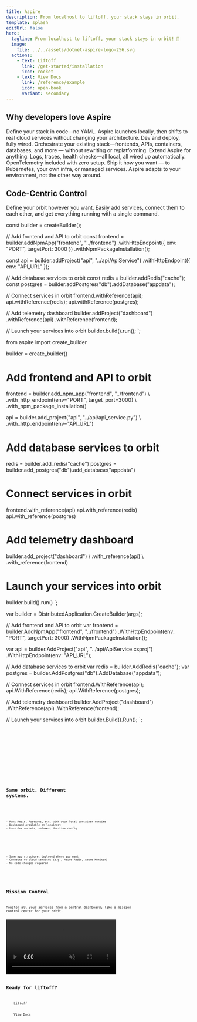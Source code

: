 ```yaml
---
title: Aspire
description: From localhost to liftoff, your stack stays in orbit.
template: splash
editUrl: false
hero:
  tagline: From localhost to liftoff, your stack stays in orbit! 💫
  image:
    file: ../../assets/dotnet-aspire-logo-256.svg
  actions:
    - text: Liftoff
      link: /get-started/installation
      icon: rocket
    - text: View Docs
      link: /reference/example
      icon: open-book
      variant: secondary
---
```



## Why developers love Aspire

<CardGrid stagger>
	<Card title="Code-First Control" icon="setting">
		Define your stack in code—no YAML. Aspire launches locally, then shifts to real cloud services without changing your architecture. Dev and deploy, fully wired.
	</Card>
	<Card title="Modular and Extensible" icon="puzzle">
		Orchestrate your existing stack—frontends, APIs, containers, databases, and more — without rewriting or replatforming. Extend Aspire for anything.
	</Card>
	<Card title="Observability from the Start" icon="open-book">
		Logs, traces, health checks—all local, all wired up automatically. OpenTelemetry included with zero setup.
	</Card>
	<Card title="Flexible Deployments" icon="rocket">
		Ship it how you want — to Kubernetes, your own infra, or managed services. Aspire adapts to your environment, not the other way around.
	</Card>
</CardGrid>

## Code-Centric Control

Define your orbit however you want. Easily add services, connect them to each other, and get everything running with a single command.


const builder = createBuilder();

// Add frontend and API to orbit
const frontend = builder.addNpmApp("frontend", "../frontend")
    .withHttpEndpoint({ env: "PORT", targetPort: 3000 })
    .withNpmPackageInstallation();

const api = builder.addProject("api", "../api/ApiService")
    .withHttpEndpoint({ env: "API_URL" });

// Add database services to orbit
const redis = builder.addRedis("cache");
const postgres = builder.addPostgres("db").addDatabase("appdata");

// Connect services in orbit
frontend.withReference(api);
api.withReference(redis);
api.withReference(postgres);

// Add telemetry dashboard
builder.addProject("dashboard")
    .withReference(api)
    .withReference(frontend);

// Launch your services into orbit
builder.build().run();
`;

from aspire import create_builder

builder = create_builder()

# Add frontend and API to orbit
frontend = builder.add_npm_app("frontend", "../frontend") \\
                  .with_http_endpoint(env="PORT", target_port=3000) \\
                  .with_npm_package_installation()

api = builder.add_project("api", "../api/api_service.py") \\
             .with_http_endpoint(env="API_URL")

# Add database services to orbit
redis = builder.add_redis("cache")
postgres = builder.add_postgres("db").add_database("appdata")

# Connect services in orbit
frontend.with_reference(api)
api.with_reference(redis)
api.with_reference(postgres)

# Add telemetry dashboard
builder.add_project("dashboard") \\
      .with_reference(api) \\
      .with_reference(frontend)

# Launch your services into orbit
builder.build().run()
`;

var builder = DistributedApplication.CreateBuilder(args);

// Add frontend and API to orbit
var frontend = builder.AddNpmApp("frontend", "../frontend")
                      .WithHttpEndpoint(env: "PORT", targetPort: 3000)
                      .WithNpmPackageInstallation();

var api = builder.AddProject("api", "../api/ApiService.csproj")
                 .WithHttpEndpoint(env: "API_URL");

// Add database services to orbit
var redis = builder.AddRedis("cache");
var postgres = builder.AddPostgres("db").AddDatabase("appdata");

// Connect services in orbit
frontend.WithReference(api);
api.WithReference(redis);
api.WithReference(postgres);

// Add telemetry dashboard
builder.AddProject("dashboard")
       .WithReference(api)
       .WithReference(frontend);

// Launch your services into orbit
builder.Build().Run();
`;

<Tabs>
  <TabItem label="TypeScript" icon="seti:typescript">
	  <Code code={ts} lang="ts" />
  </TabItem>

  <TabItem label="Python" icon="seti:python">
	  <Code code={py} lang="python" />
  </TabItem>

  <TabItem label=".NET" icon="seti:c-sharp">
	  <Code code={cs} lang="cs" />  
  </TabItem>
</Tabs>

## Same orbit. Different systems.

<CardGrid>
  <Card title="Local Development" icon="laptop">
    
	- Runs Redis, Postgres, etc. with your local container runtime
	- Dashboard available on localhost
	- Uses dev secrets, volumes, dev-time config
	
  </Card>

  <Card title="Production Deployment" icon="rocket">
    
	- Same app structure, deployed where you want
	- Connects to cloud services (e.g., Azure Redis, Azure Monitor)
	- No code changes required

  </Card>
</CardGrid>

## Mission Control

Monitor all your services from a central dashboard, like a mission control center for your orbit.

<video autoplay loop muted>
  <source src="src/assets/dashboard-graph.mp4" type="video/mp4" />
</video>

## Ready for liftoff?

<LinkButton href="/get-started/installation" icon="rocket" iconPlacement="start">
    Liftoff
</LinkButton>
<LinkButton href="/reference/example" icon="open-book" variant="secondary" iconPlacement="start">
    View Docs
</LinkButton>